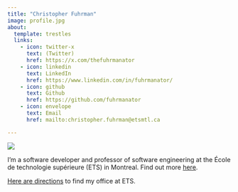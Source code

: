 ```yaml
---
title: "Christopher Fuhrman"
image: profile.jpg
about:
  template: trestles
  links:
    - icon: twitter-x
      text: (Twitter)
      href: https://x.com/thefuhrmanator
    - icon: linkedin
      text: LinkedIn
      href: https://www.linkedin.com/in/fuhrmanator/
    - icon: github
      text: Github
      href: https://github.com/fuhrmanator
    - icon: envelope
      text: Email
      href: mailto:christopher.fuhrman@etsmtl.ca

---
```


![](img/logo_ets_red_centered.svg)

I'm a software developer and professor of software engineering at the École de technologie supérieure (ETS) in Montreal. Find out more [here](https://profs.etsmtl.ca/cfuhrman).

[Here are directions](directions.qmd) to find my office at ETS.
